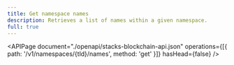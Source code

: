```yaml
---
title: Get namespace names
description: Retrieves a list of names within a given namespace.
full: true
---
```


<APIPage
  document="./openapi/stacks-blockchain-api.json"
  operations={[{ path: '/v1/namespaces/{tld}/names', method: 'get' }]}
  hasHead={false}
/>
